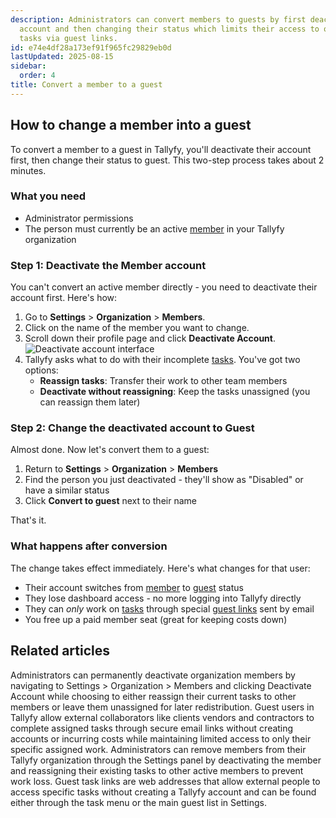 ```yaml
---
description: Administrators can convert members to guests by first deactivating their
  account and then changing their status which limits their access to only assigned
  tasks via guest links.
id: e74e4df28a173ef91f965fc29829eb0d
lastUpdated: 2025-08-15
sidebar:
  order: 4
title: Convert a member to a guest
---
```



## How to change a member into a guest

To convert a member to a guest in Tallyfy, you'll deactivate their account first, then change their status to guest. This two-step process takes about 2 minutes.

### What you need
- Administrator permissions
- The person must currently be an active [member](/products/pro/documenting/members/) in your Tallyfy organization

### Step 1: Deactivate the Member account

You can't convert an active member directly - you need to deactivate their account first. Here's how:
<Steps>
1. Go to **Settings** > **Organization** > **Members**.
2. Click on the name of the member you want to change.
3. Scroll down their profile page and click **Deactivate Account**.
   ![Deactivate account interface](https://screenshots.tallyfy.com/tallyfy%2Fpro%2Fdesktop-light-remove-member1.png)
4. Tallyfy asks what to do with their incomplete [tasks](/products/pro/tracking-and-tasks/tasks/). You've got two options:
   - **Reassign tasks**: Transfer their work to other team members
   - **Deactivate without reassigning**: Keep the tasks unassigned (you can reassign them later)
</Steps>

### Step 2: Change the deactivated account to Guest

Almost done. Now let's convert them to a guest:
<Steps>
1. Return to **Settings** > **Organization** > **Members**
2. Find the person you just deactivated - they'll show as "Disabled" or have a similar status
3. Click **Convert to guest** next to their name
</Steps>

That's it.

### What happens after conversion

The change takes effect immediately. Here's what changes for that user:

- Their account switches from [member](/products/pro/documenting/members/) to [guest](/products/pro/documenting/guests/) status
- They lose dashboard access - no more logging into Tallyfy directly
- They can *only* work on [tasks](/products/pro/tracking-and-tasks/tasks/) through special [guest links](/products/pro/documenting/guests/how-to-find-a-guest-task-link-in-tallyfy/) sent by email
- You free up a paid member seat (great for keeping costs down)


## Related articles
<CardGrid>
<LinkTitleCard header="<b>Members > How to remove a member</b>" href="/products/pro/documenting/members/how-can-i-remove-a-member-from-my-tallyfy-organization/" > Administrators can permanently deactivate organization members by navigating to Settings > Organization > Members and clicking Deactivate Account while choosing to either reassign their current tasks to other members or leave them unassigned for later redistribution. </LinkTitleCard>
<LinkTitleCard header="<b>Guests > Assigning guests</b>" href="/products/pro/documenting/guests/guest-user-guide/" > Guest users in Tallyfy allow external collaborators like clients vendors and contractors to complete assigned tasks through secure email links without creating accounts or incurring costs while maintaining limited access to only their specific assigned work. </LinkTitleCard>
<LinkTitleCard header="<b>Org Settings > Remove a member</b>" href="/products/pro/settings/org-settings/how-can-i-remove-a-member-from-my-tallyfy-organization/" > Administrators can remove members from their Tallyfy organization through the Settings panel by deactivating the member and reassigning their existing tasks to other active members to prevent work loss. </LinkTitleCard>
<LinkTitleCard header="<b>Guests > Get a guest's unique link</b>" href="/products/pro/documenting/guests/how-to-find-a-guest-task-link-in-tallyfy/" > Guest task links are web addresses that allow external people to access specific tasks without creating a Tallyfy account and can be found either through the task menu or the main guest list in Settings. </LinkTitleCard>
</CardGrid>